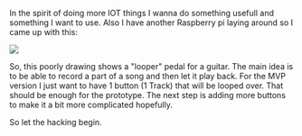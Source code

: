 


In the spirit of doing more IOT things I wanna do something usefull and something I want to use. Also I have another Raspberry pi laying around so I came up with this: 

<div>
    <img src={sketch} />
</div>

So, this poorly drawing shows a "looper" pedal for a guitar. The main idea is to be able to record a part of a song and then let it play back. 
For the MVP version I just want to have 1 button (1 Track) that will be looped over. That should be enough for the prototype. The next step is adding more buttons to make it a bit more complicated hopefully. 

So let the hacking begin.